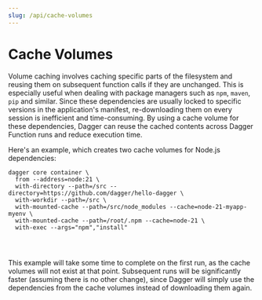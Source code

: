 ```yaml
---
slug: /api/cache-volumes
---
```


# Cache Volumes

Volume caching involves caching specific parts of the filesystem and reusing them on subsequent function calls if they are unchanged. This is especially useful when dealing with package managers such as `npm`, `maven`, `pip` and similar. Since these dependencies are usually locked to specific versions in the application's manifest, re-downloading them on every session is inefficient and time-consuming. By using a cache volume for these dependencies, Dagger can reuse the cached contents across Dagger Function runs and reduce execution time.

Here's an example, which creates two cache volumes for Node.js dependencies:

<Tabs groupId="language">
<TabItem value="Dagger CLI">

```shell
dagger core container \
  from --address=node:21 \
  with-directory --path=/src --directory=https://github.com/dagger/hello-dagger \
  with-workdir --path=/src \
  with-mounted-cache --path=/src/node_modules --cache=node-21-myapp-myenv \
  with-mounted-cache --path=/root/.npm --cache=node-21 \
  with-exec --args="npm","install"
```

</TabItem>
<TabItem value="Go">

```go file=../cookbook/snippets/cache-dependencies/go/main.go
```

</TabItem>
<TabItem value="Python">

```python file=../cookbook/snippets/cache-dependencies/python/main.py
```

</TabItem>
<TabItem value="TypeScript">

```typescript file=../cookbook/snippets/cache-dependencies/typescript/index.ts
```

</TabItem>
</Tabs>

This example will take some time to complete on the first run, as the cache volumes will not exist at that point. Subsequent runs will be significantly faster (assuming there is no other change), since Dagger will simply use the dependencies from the cache volumes instead of downloading them again.

